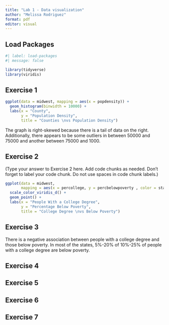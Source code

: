 ```yaml
---
title: "Lab 1 - Data visualization"
author: "Melissa Rodriguez"
format: pdf
editor: visual
---
```


## Load Packages

```r
#| label: load-packages
#| message: false

library(tidyverse)
library(viridis)
```

## Exercise 1

```r
ggplot(data = midwest, mapping = aes(x = popdensity)) + 
  geom_histogram(binwidth = 10000) +
  labs(x = "County", 
       y = "Population Density", 
       title = "Counties \nvs Population Density")
```
The graph is right-skewed because there is a tail of data on the right. Additionally, there appears to be some outliers in between 50000 and 75000 and another between 75000 and 1000. 

## Exercise 2

(Type your answer to Exercise 2 here. Add code chunks as needed. Don't forget to label your code chunk. Do not use spaces in code chunk labels.)

```r
ggplot(data = midwest, 
       mapping = aes(x = percollege, y = percbelowpoverty , color = state)) +
  scale_color_viridis_d() + 
  geom_point() +
  labs(x = "People With a College Degree", 
       y = "Percentage Below Poverty", 
       title = "College Degree \nvs Below Poverty")


```

## Exercise 3

There is a negative association between people with a college degree and those below poverty. In most of the states, 5%-20% of 10%-25% of people with a college degree are below poverty. 

## Exercise 4

## Exercise 5

## Exercise 6

## Exercise 7
